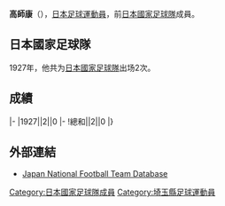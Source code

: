 {{Infobox football biography
|name=高師康
|image=
|fullname=高師康
|birth_date={{Birth date|1907|11|9}}
|cityofbirth=[[埼玉縣|埼玉縣]]
|countryofbirth=[[日本|日本]]
|dateofdeath={{Death date and age|1995|3|26|1907|11|9}}
|height=1.67 m
|position=[[後衛_(足球)|後衛]]
|currentclub=
|years=
|clubs=
|caps(goals)=
|nationalyears=1927
|nationalteam=[[日本國家足球隊|日本]]
|nationalcaps(goals)=2 (0)
}}
'''高師康'''（{{Bd|1907年|11月9日|1995年|3月26日}}），[[日本|日本]][[足球|足球]][[運動員|運動員]]，前[[日本國家足球隊|日本國家足球隊]]成員。

==日本國家足球隊==
1927年，他共为[[日本國家足球隊|日本國家足球隊]]出场2次。

==成績==
{{Football player national team statistics|JPN}}
|-
|1927||2||0
|-
!總和||2||0
|}

==外部連結==
{{Reflist}}
*[https://web.archive.org/web/20160319085819/http://www.japannationalfootballteam.com/en/players/takamoro_ko.html Japan National Football Team Database]

{{Japan-sport-bio-stub}}
{{Soccer-player-stub}}
[[Category:日本國家足球隊成員|Category:日本國家足球隊成員]]
[[Category:埼玉縣足球運動員|Category:埼玉縣足球運動員]]